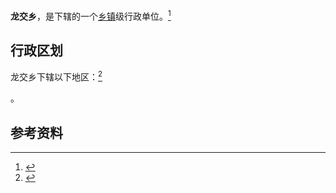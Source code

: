 {{中国乡级行政区|14/11/26/200/000}}

'''龙交乡'''，是{{PRC admin/fullname|14/11/26/200/000|3}}下辖的一个[[乡镇|乡镇]]级行政单位。<ref>{{PRC admin/ref sgc|{{PRC admin/parent|14/11/26/200/000}}}}</ref>

== 行政区划 ==

龙交乡下辖以下地区：<ref>{{PRC admin/ref sgc|14/11/26/200/000}}</ref>

{{PRC admin/children|14/11/26/200/000}}。

== 参考资料 ==

{{reflist}}

{{行政区划小作品}}
{{PRC admin/navcat|14/11/26/200/000}}